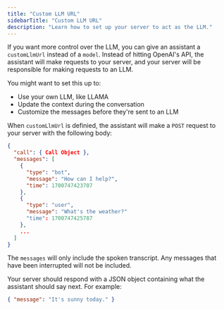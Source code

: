 ```yaml
---
title: "Custom LLM URL"
sidebarTitle: "Custom LLM URL"
description: "Learn how to set up your server to act as the LLM."
---
```


If you want more control over the LLM, you can give an assistant a `customLlmUrl` instead of a `model`. Instead of hitting OpenAI's API, the assistant will make requests to your server, and your server will be responsible for making requests to an LLM.

You might want to set this up to:

- Use your own LLM, like LLAMA
- Update the context during the conversation
- Customize the messages before they're sent to an LLM

When `customLlmUrl` is definied, the assistant will make a `POST` request to your server with the following body:

```json
{
  "call": { Call Object },
  "messages": [
    {
      "type": "bot",
      "message": "How can I help?",
      "time": 1700747423707
    },
    {
      "type": "user",
      "message": "What's the weather?"
      "time": 1700747425787
    },
    ...
  ]
}
```

The `messages` will only include the spoken transcript. Any messages that have been interrupted will not be included.

Your server should respond with a JSON object containing what the assistant should say next. For example:

```json
{ "message": "It's sunny today." }
```
